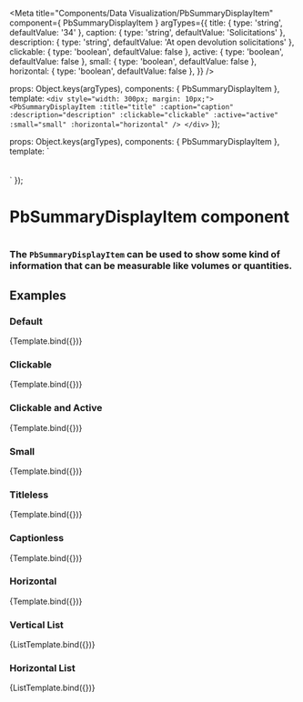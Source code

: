 
<Meta
  title="Components/Data Visualization/PbSummaryDisplayItem"
  component={ PbSummaryDisplayItem }
  argTypes={{
    title: { type: 'string', defaultValue: '34' },
    caption: { type: 'string', defaultValue: 'Solicitations' },
    description: { type: 'string', defaultValue: 'At open devolution solicitations' },
    clickable: { type: 'boolean', defaultValue: false },
    active: { type: 'boolean', defaultValue: false },
    small: { type: 'boolean', defaultValue: false },
    horizontal: { type: 'boolean', defaultValue: false },
  }}
/>

  props: Object.keys(argTypes),
  components: { PbSummaryDisplayItem },
  template: `
    <div style="width: 300px; margin: 10px;">
      <PbSummaryDisplayItem
        :title="title"
        :caption="caption"
        :description="description"
        :clickable="clickable"
        :active="active"
        :small="small"
        :horizontal="horizontal"
      />
    </div>
  `
});

  props: Object.keys(argTypes),
  components: { PbSummaryDisplayItem },
  template: `
  <div
    style="display: flex; flex-wrap: wrap;"
    :style="horizontal ? '' : 'flex-direction: column;'"
  >
    <PbSummaryDisplayItem
      v-for="index in 3"
      :key="index"
      :title="title"
      :caption="caption"
      :description="description"
      :clickable="clickable"
      :active="active"
      :small="small"
      :horizontal="horizontal"
      style="margin: 10px 10px;"
    />
  </div>
  `
});

# **PbSummaryDisplayItem component**
#

### The `PbSummaryDisplayItem` can be used to show some kind of information that can be measurable like volumes or quantities.


## Examples

### Default

<Canvas>
  <Story
    name="Default"
    args={{
    }}
  >
    {Template.bind({})}
  </Story>
</Canvas>

### Clickable
<Canvas>
  <Story name="Clickable" args={{ clickable: true }}>
    {Template.bind({})}
  </Story>
</Canvas>

### Clickable and Active
<Canvas>
  <Story name="Clickable and Active" args={{ clickable: true, active: true }}>
    {Template.bind({})}
  </Story>
</Canvas>

### Small
<Canvas>
  <Story name="Small" args={{ small: true }}>
    {Template.bind({})}
  </Story>
</Canvas>

### Titleless
<Canvas>
  <Story name="Titleless" args={{ title: '' }}>
    {Template.bind({})}
  </Story>
</Canvas>

### Captionless
<Canvas>
  <Story name="Captionless" args={{ caption: '' }}>
    {Template.bind({})}
  </Story>
</Canvas>

### Horizontal
<Canvas>
  <Story name="Horizontal" args={{ horizontal: true, clickable: true }}>
    {Template.bind({})}
  </Story>
</Canvas>

### Vertical List
<Canvas>
  <Story name="Vertical List" args={{ clickable: true }}>
    {ListTemplate.bind({})}
  </Story>
</Canvas>

### Horizontal List
<Canvas>
  <Story name="Horizontal List" args={{ horizontal: true, clickable: true }}>
    {ListTemplate.bind({})}
  </Story>
</Canvas>
